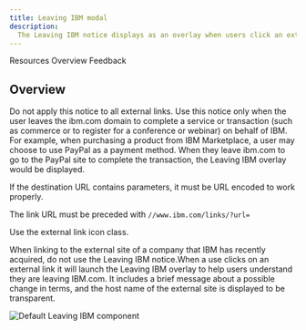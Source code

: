 ```yaml
---
title: Leaving IBM modal
description:
  The Leaving IBM notice displays as an overlay when users click an external link icon.
---
```



<ComponentDescription name="Leaving IBM" type="ui" />

<AnchorLinks>

<AnchorLink>Resources</AnchorLink>
<AnchorLink>Overview</AnchorLink>
<AnchorLink>Feedback</AnchorLink>

</AnchorLinks>

<ResourceLinks name="Leaving IBM" type="ui" />

## Overview

Do not apply this notice to all external links. Use this notice only when the
user leaves the ibm.com domain to complete a service or transaction (such as
commerce or to register for a conference or webinar) on behalf of IBM. For
example, when purchasing a product from IBM Marketplace, a user may choose to
use PayPal as a payment method. When they leave ibm.com to go to the PayPal site
to complete the transaction, the Leaving IBM overlay would be displayed.

If the destination URL contains parameters, it must be URL encoded to work
properly.

The link URL must be preceded with `//www.ibm.com/links/?url=`

Use the external link icon class.

When linking to the external site of a company that IBM has recently acquired,
do not use the Leaving IBM notice.When a use clicks on an external link it will
launch the Leaving IBM overlay to help users understand they are leaving
IBM.com. It includes a brief message about a possible change in terms, and the
host name of the external site is displayed to be transparent.

<Row>
<Column colMd={8} colLg={8}>

![Default Leaving IBM component](../../images/component/leaving-ibm-modal/leaving-ibm-modal-default.jpg)

</Column>
</Row>

<ComponentFooter name="Leaving IBM" type="ui" />
